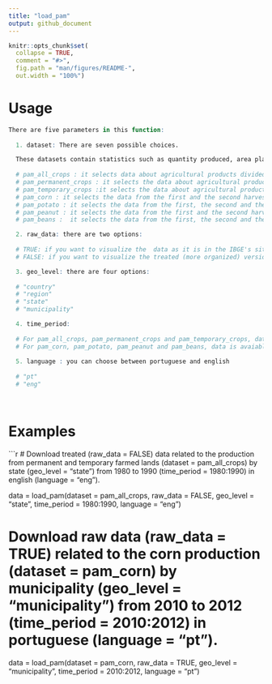 ```yaml
---
title: "load_pam"
output: github_document
---
```


```r
knitr::opts_chunk$set(
  collapse = TRUE,
  comment = "#>",
  fig.path = "man/figures/README-",
  out.width = "100%")
```

# Usage 

```r
There are five parameters in this function:
  
  1. dataset: There are seven possible choices. 

  These datasets contain statistics such as quantity produced, area planted and harvested, average quantity of output and monetary value of such output. 
  
  # pam_all_crops : it selects data about agricultural products divided in permanent and temporary farmed land. 
  # pam_permanent_crops : it selects the data about agricultural products produced in permanent farmed land.
  # pam_temporary_crops :it selects the data about agricultural products produced in temporary farmed land.
  # pam_corn : it selects the data from the first and the second harvests of corn.
  # pam_potato : it selects the data from the first, the second and the third harvests of potato.
  # pam_peanut : it selects the data from the first and the second harvests of peanut.
  # pam_beans :  it selects the data from the first, the second and the third harvests of bean.

  2. raw_data: there are two options:
  
  # TRUE: if you want to visualize the  data as it is in the IBGE's site.
  # FALSE: if you want to visualize the treated (more organized) version of the data. 

  3. geo_level: there are four options:
  
  # "country"
  # "region"
  # "state" 
  # "municipality"

  4. time_period:
    
  # For pam_all_crops, pam_permanent_crops and pam_temporary_crops, data is available from 1974 to 2019.
  # For pam_corn, pam_potato, pam_peanut and pam_beans, data is avaiable from 2003 to 2019.
    
  5. language : you can choose between portuguese and english
  
  # "pt"
  # "eng"

    
```

# Examples

```r
# Download treated (raw_data = FALSE) data related to the production from permanent and temporary farmed lands (dataset = pam_all_crops) by state (geo_level = "state") from 1980 to 1990 (time_period = 1980:1990) in english (language = "eng").

data = load_pam(dataset = pam_all_crops, raw_data = FALSE, geo_level = "state", time_period = 1980:1990, language = "eng")

# Download raw data (raw_data = TRUE) related to the corn production (dataset = pam_corn) by municipality (geo_level = "municipality") from 2010 to 2012 (time_period = 2010:2012) in portuguese (language = "pt").

data = load_pam(dataset = pam_corn, raw_data = TRUE, geo_level = "municipality", time_period = 2010:2012, language = "pt")

